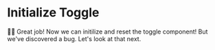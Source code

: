 # Initialize Toggle

<EpicVideo url="https://www.epicreact.dev/workshops/advanced-react-patterns/initialize-toggle/solution" />

👨‍💼 Great job! Now we can initilize and reset the toggle component! But we've
discovered a bug. Let's look at that next.
